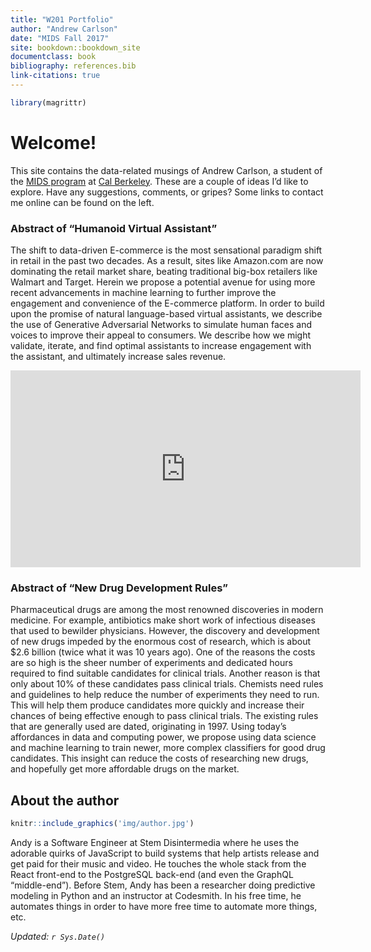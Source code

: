 ```yaml
---
title: "W201 Portfolio"
author: "Andrew Carlson"
date: "MIDS Fall 2017"
site: bookdown::bookdown_site
documentclass: book
bibliography: references.bib
link-citations: true
---
```


<!-- This won't be displayed but it will initialize your R session. Add any R libraries you need here. -->
```r
library(magrittr)
```


# Welcome! {-}

This site contains the data-related musings of Andrew Carlson, a student of the [MIDS program](https://www.ischool.berkeley.edu/programs/mids) at [Cal Berkeley](http://www.berkeley.edu/).
These are a couple of ideas I'd like to explore.
Have any suggestions, comments, or gripes?
Some links to contact me online can be found on the left.

### Abstract of "Humanoid Virtual Assistant" {-}

The shift to data-driven E-commerce is the most sensational paradigm shift in retail in the past two decades.
As a result, sites like Amazon.com are now dominating the retail market share,
beating traditional big-box retailers like Walmart and Target.
Herein we propose a potential avenue for using more recent advancements in machine learning to further improve the engagement and convenience of the E-commerce platform.
In order to build upon the promise of natural language-based virtual assistants,
we describe the use of Generative Adversarial Networks to simulate human faces and voices to improve their appeal to consumers.
We describe how we might validate, iterate, and find optimal assistants to increase engagement with the assistant, and ultimately increase sales revenue.

<iframe src="https://drive.google.com/file/d/1jtjJx0EKnO5mQ5DcVqOYeN7tsIrrtufp/preview" width="560" height="315" frameborder="0" allowfullscreen></iframe>
  
### Abstract of "New Drug Development Rules" {-}

Pharmaceutical drugs are among the most renowned discoveries in modern medicine.
For example, antibiotics make short work of infectious diseases that used to bewilder physicians.
However, the discovery and development of new drugs impeded by the enormous cost of research,
which is about $2.6 billion (twice what it was 10 years ago).
One of the reasons the costs are so high is the sheer number of experiments and dedicated hours required to find suitable candidates for clinical trials.
Another reason is that only about 10% of these candidates pass clinical trials.
Chemists need rules and guidelines to help reduce the number of experiments they need to run.
This will help them produce candidates more quickly and increase their chances of being effective enough to pass clinical trials.
The existing rules that are generally used are dated, originating in 1997.
Using today's affordances in data and computing power, we propose using data science and machine learning to train newer, more complex classifiers for good drug candidates.
This insight can reduce the costs of researching new drugs, and hopefully get more affordable drugs on the market.


## About the author {-}

```r
knitr::include_graphics('img/author.jpg')
```

Andy is a Software Engineer at Stem Disintermedia where he uses the adorable quirks of JavaScript to build systems that help artists release and get paid for their music and video. He touches the whole stack from the React front-end to the PostgreSQL back-end (and even the GraphQL "middle-end"). Before Stem, Andy has been a researcher doing predictive modeling in Python and an instructor at Codesmith. In his free time, he automates things in order to have more free time to automate more things, etc.


*Updated: `r Sys.Date()`*
